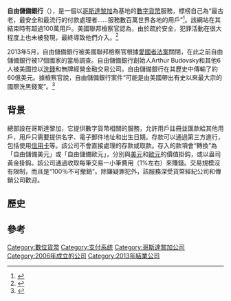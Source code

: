 {{Infobox dot-com company
 | company_name = 自由儲備銀行S.A.
 | company_logo = Liberty Reserve logo.svg
 | company_type = [[有限公司|有限公司]]
 | foundation = 2006
 | location = 哥斯達黎加
 | launch_date =
 | dissolved = 已解散（{{end date|2013|05}}）
 | services = 數字貨幣轉帳
 | current_status = 不活躍
}}
'''自由儲備銀行'''（{{lang-en|'''Liberty Reserve'''}}），是一個以[[哥斯達黎加|哥斯達黎加]]為基地的[[數字貨幣|數字貨幣]]服務，標榜自己為“最古老，最安全和最流行​​的付款處理者……服務數百萬世界各地的用戶”<ref name="BBC">{{cite news|title=Liberty Reserve digital money service forced offline|date=May 27, 2013|publisher=BBC|url=http://www.bbc.co.uk/news/technology-22680297|accessdate=May 27, 2013}}</ref>。該網站在其結束時有超過100萬用戶。美國聯邦檢察官認為，由於疏於安全，犯罪活動在很大程度上也未被發現，最終導致他們介入。<ref name="NYTimes">{{cite news|title=Online Currency Exchange Accused of Laundering $6 Billion|author=Marc Santora|author2=William K. Rashbaum|author3=Nicole Perlroth|date=May 28, 2013|work=The New York Times|url=http://www.nytimes.com/2013/05/29/nyregion/liberty-reserve-operators-accused-of-money-laundering.html|accessdate=May 28, 2013}}</ref>

2013年5月，自由儲備銀行被美國聯邦檢察官根據[[愛國者法案|愛國者法案]]關閉，在此之前自由儲備銀行被17個國家的當局調查。自由儲備銀行創始人Arthur Budovsky和其他6人被美國控以[[洗錢|洗錢]]和無牌經營金融交易公司。自由儲備銀行在其歷史中傳輸了約60億美元。據檢察官說，自由儲備銀行案件“可能是由美國帶出有史以來最大宗的國際洗黑錢案”。<ref name="ABC">{{cite news|title='Black Market Bank' Accused of Laundering $6B in Criminal Proceeds|author=Jack Cloherty|date=May 28, 2013|work=[[ABC|ABC]] News|url=http://abcnews.go.com/US/black-market-bank-accused-laundering-6b-criminal-proceeds/story?id=19275887|accessdate=May 28, 2013}}</ref>

==背景==
總部設在哥斯達黎加，它提供數字貨幣相關的服務，允許用戶註冊並匯款給其他用戶，用戶只需要提供名字、電子郵件地址和出生日期。存款可以通過第三方進行，包括使用[[信用卡|信用卡]]等。該公司不會直接處理的存款或取款。存入的款項會“轉換”為「自由儲備美元」或「自由儲備歐元」，分別與[[美元|美元]]和[[歐元|歐元]]的價值掛鈎，或以盎司黃金掛鈎。該公司通過收取每筆交易一小筆費用（1%左右）來賺錢。交易規模沒有限制，而且是“100％不可撤銷”。除嫌疑罪犯外，該服務深受貨幣經紀公司和傳銷公司歡迎。

==歷史==

==參考==
{{reflist}}

[[Category:數位貨幣|Category:數位貨幣]]
[[Category:支付系统|Category:支付系统]]
[[Category:哥斯達黎加公司|Category:哥斯達黎加公司]]
[[Category:2006年成立的公司|Category:2006年成立的公司]]
[[Category:2013年結業公司|Category:2013年結業公司]]